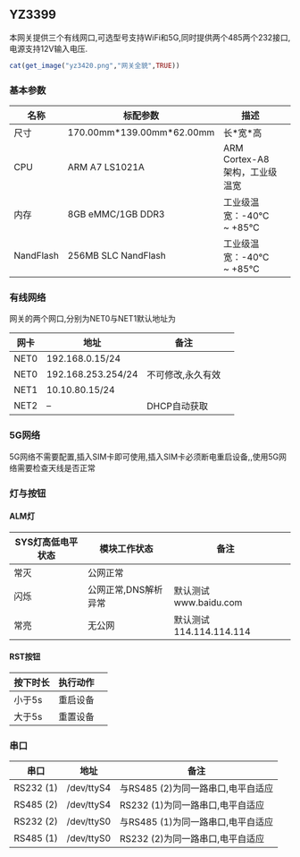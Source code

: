 ## YZ3399


本网关提供三个有线网口,可选型号支持WiFi和5G,同时提供两个485两个232接口,电源支持12V输入电压.

```r
cat(get_image("yz3420.png","网关全貌",TRUE))
```
### 基本参数

| 名称 | 标配参数 | 描述 |
| -- | -- | -- | -- |
| 尺寸 | 170.00mm\*139.00mm\*62.00mm | 长\*宽\*高 |
| CPU | ARM A7 LS1021A | ARM Cortex-A8 架构，工业级温宽 |
| 内存 | 8GB eMMC/1GB DDR3 | 工业级温宽：-40℃ ~ +85℃ |
| NandFlash | 256MB SLC NandFlash | 工业级温宽：-40℃ ~ +85℃ |

### 有线网络

网关的两个网口,分别为NET0与NET1默认地址为

| 网卡 | 地址 | 备注 |
| -- | -- | -- | -- |
| NET0 | 192.168.0.15/24 |  |
| NET0 | 192.168.253.254/24 | 不可修改,永久有效 |
| NET1 | 10.10.80.15/24 |  |
| NET2 | -- | DHCP自动获取 |


### 5G网络

5G网络不需要配置,插入SIM卡即可使用,插入SIM卡必须断电重启设备,,使用5G网络需要检查天线是否正常


### 灯与按钮
#### ALM灯
| SYS灯高低电平状态 | 模块工作状态 |备注|
| -- | -- | -- |--|
| 常灭 | 公网正常 ||
| 闪烁 | 公网正常,DNS解析异常 |默认测试www.baidu.com|
| 常亮 | 无公网 |默认测试114.114.114.114|

#### RST按钮
| 按下时长 | 执行动作 |
| -- | -- | -- |
| 小于5s | 重启设备 |
| 大于5s | 重置设备 |


### 串口

| 串口  | 地址 | 备注 |
| -- | -- | -- |
| RS232 (1) |   /dev/ttyS4 | 与RS485 (2)为同一路串口,电平自适应 |
| RS485 (2) |  /dev/ttyS4 | RS232 (1)为同一路串口,电平自适应 |
| RS232 (2) |  /dev/ttyS0 |与RS485 (1)为同一路串口,电平自适应 |
| RS485 (1) |  /dev/ttyS0 |RS232 (2)为同一路串口,电平自适应 |


